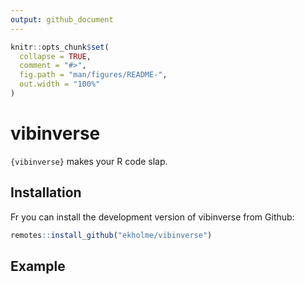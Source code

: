 ```yaml
---
output: github_document
---
```


<!-- README.md is generated from README.Rmd. Please edit that file -->

```r
knitr::opts_chunk$set(
  collapse = TRUE,
  comment = "#>",
  fig.path = "man/figures/README-",
  out.width = "100%"
)
```

# vibinverse

<!-- badges: start -->
<!-- badges: end -->

`{vibinverse}` makes your R code slap.

## Installation

Fr you can install the development version of vibinverse from Github:

``` r
remotes::install_github("ekholme/vibinverse")
```

## Example

